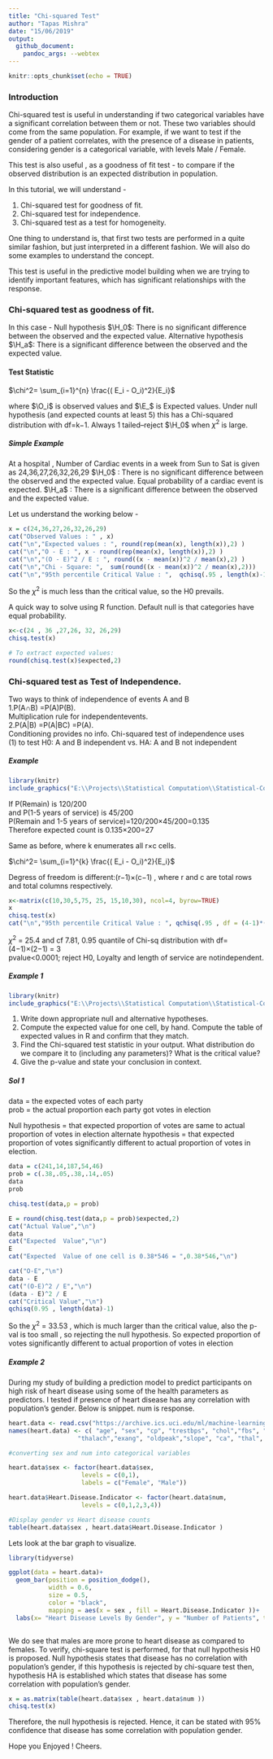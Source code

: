```yaml
---
title: "Chi-squared Test"
author: "Tapas Mishra"
date: "15/06/2019"
output:
  github_document:
    pandoc_args: --webtex
---
```


```r
knitr::opts_chunk$set(echo = TRUE)
```
### Introduction

Chi-squared test is useful in understanding if two categorical variables have a significant correlation between them or not. These two variables should come from the same population. For example, if we want to test if the gender of a patient correlates, with the presence of a disease in patients, considering gender is a categorical variable, with levels Male / Female.

This test is also useful , as a goodness of fit test - to compare if the observed distribution is an expected distribution in population.

In this tutorial, we will understand - 

1) Chi-squared test for goodness of fit.
2) Chi-squared test for independence.
3) Chi-squared test as a test for homogeneity.

One thing to understand is, that first two tests are performed in a quite similar fashion, but just interpreted in a different fashion. We will also do some examples to understand the concept.

This test is useful in the predictive model building when we are trying to identify important features, which has significant relationships with the response.

###  Chi-squared test as goodness of fit.

In this case - 
Null hypothesis $\H_0$: There is no significant difference between the observed and the expected value.
Alternative hypothesis $\H_a$: There is a significant difference between the observed and the expected value.

#### Test Statistic

$\chi^2= \sum_{i=1}^{n} \frac{( E_i - O_i)^2}{E_i}$

where $\O_i$ is observed values  and  $\E_$ is Expected values.
Under null hypothesis (and expected counts at least 5) this has a Chi-squared distribution with df=k−1. Always 1 tailed–reject $\H_0$ when $\chi^2$ is large.

##### Simple Example 

At a hospital , Number of Cardiac events in a week from Sun to Sat is given as 24,36,27,26,32,26,29
$\H_0$ : There is no significant difference between the observed and the expected value. Equal probability of a cardiac event is expected.
$\H_a$ : There is a significant difference between the observed and the expected value.

Let us understand the working below - 

```r
x = c(24,36,27,26,32,26,29)
cat("Observed Values : " , x)
cat("\n","Expected values : ", round(rep(mean(x), length(x)),2) )
cat("\n","O - E : ", x - round(rep(mean(x), length(x)),2) )
cat("\n","(O - E)^2 / E : ", round((x - mean(x))^2 / mean(x),2) )
cat("\n","Chi - Square: ",  sum(round((x - mean(x))^2 / mean(x),2)))
cat("\n","95th percentile Critical Value : ",  qchisq(.95 , length(x)-1))

```

So the $\chi^2$ is much less than the critical value, so the H0 prevails. 

A quick way to solve using R function. Default null is that categories have equal probability.

```r
x<-c(24 , 36 ,27,26, 32, 26,29)
chisq.test(x)

# To extract expected values:
round(chisq.test(x)$expected,2)
```


###  Chi-squared test as Test of Independence.


Two ways to think of independence of events A and B<br/>
1.P(A∩B) =P(A)P(B).<br/>
Multiplication rule for independentevents.<br/>
2.P(A|B) =P(A|BC) =P(A). <br/>
Conditioning provides no info. 
Chi-squared test of independence uses <br/>
(1) to test H0: A and B independent vs. HA: A and B not independent


#####  Example

```r
library(knitr)
include_graphics("E:\\Projects\\Statistical Computation\\Statistical-Computation\\Example2.png")
```

If P(Remain) is 120/200 <br/>
and P(1-5 years of service) is 45/200<br/>
P(Remain and 1-5 years of service)=120/200×45/200=0.135<br/>
Therefore expected count is 0.135×200=27<br/>



Same as before, where k enumerates all r×c cells.

$\chi^2= \sum_{i=1}^{k} \frac{( E_i - O_i)^2}{E_i}$

Degress of freedom is different:(r−1)×(c−1) , where r and c are total rows and total columns respectively.


```r
x<-matrix(c(10,30,5,75, 25, 15,10,30), ncol=4, byrow=TRUE)
x
chisq.test(x)
cat("\n","95th percentile Critical Value : ", qchisq(.95 , df = (4-1)*(2-1)))
```

$\chi^2$ = 25.4 and cf 7.81, 0.95 quantile of Chi-sq distribution with df= (4−1)×(2−1) = 3 <br/>
pvalue<0.0001; reject H0, Loyalty and length of service are notindependent.


##### Example 1

```r
library(knitr)
include_graphics("E:\\Projects\\Statistical Computation\\Statistical-Computation\\Example1.png")
```

1. Write down appropriate null and alternative hypotheses.
2. Compute the expected value for one cell, by hand. Compute the table of expected values in R and confirm that they match.
3. Find the Chi-squared test statistic in your output. What distribution do we compare it to (including any parameters)? What is the critical value?
4. Give the p-value and state your conclusion in context.

##### Sol 1


data = the expected votes of each party<br/>
prob = the actual proportion each party got votes in election<br/>

Null hypothesis = that expected proportion of votes are same to actual proportion of votes in election
alternate hypothesis = that expected proportion of votes significantly different to actual proportion of votes in election.

```r
data = c(241,14,187,54,46)
prob = c(.38,.05,.38,.14,.05)
data
prob
```


```r
chisq.test(data,p = prob)
```


```r
E = round(chisq.test(data,p = prob)$expected,2)
cat("Actual Value","\n")
data
cat("Expected  Value","\n")
E
cat("Expected  Value of one cell is 0.38*546 = ",0.38*546,"\n")

cat("O-E","\n")
data - E
cat("(O-E)^2 / E","\n")
(data - E)^2 / E
cat("Critical Value","\n")
qchisq(0.95 , length(data)-1)


```

So the $\chi^2$ = 33.53 , which is much larger than the critical value, also the p-val is too small ,  so rejecting the null hypothesis. So expected proportion of votes significantly different to actual proportion of votes in election

##### Example 2

During my study of building a prediction model to predict participants on high risk of heart disease using some of the health parameters as predictors. I tested if presence of heart disease has any correlation with population’s gender. Below is snippet. num is response.



```r
heart.data <- read.csv("https://archive.ics.uci.edu/ml/machine-learning-databases/heart-disease/processed.cleveland.data",header=FALSE,sep=",",na.strings = '?')
names(heart.data) <- c( "age", "sex", "cp", "trestbps", "chol","fbs", "restecg",
                   "thalach","exang", "oldpeak","slope", "ca", "thal", "num")

#converting sex and num into categorical variables

heart.data$sex <- factor(heart.data$sex,
                    levels = c(0,1),
                    labels = c("Female", "Male"))

heart.data$Heart.Disease.Indicator <- factor(heart.data$num,
                    levels = c(0,1,2,3,4))

#Display gender vs Heart disease counts
table(heart.data$sex , heart.data$Heart.Disease.Indicator )

```

Lets look at the bar graph to visualize. 
```r
library(tidyverse)

ggplot(data = heart.data)+
  geom_bar(position = position_dodge(),
           width = 0.6,
           size = 0.5,
           color = "black",
           mapping = aes(x = sex , fill = Heart.Disease.Indicator ))+
  labs(x= "Heart Disease Levels By Gender", y = "Number of Patients", title = "Number of Patients based on Heart Disease Levels By Gender")



```

We do see that males are more prone to heart disease as compared to females.
To verify, chi-square test is performed, for that null hypothesis H0 is proposed. Null hypothesis states that disease has no correlation with population’s gender, if this hypothesis is rejected by chi-square test then, hypothesis HA is established which states that disease has some correlation with population’s gender. 

```r
x = as.matrix(table(heart.data$sex , heart.data$num ))
chisq.test(x)
```

Therefore, the null hypothesis is rejected. Hence, it can be stated with 95% confidence that disease has some correlation with population gender.


Hope you Enjoyed !
Cheers.